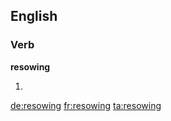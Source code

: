 ==English==

===Verb===
'''resowing'''

# {{third-person singular of|[[resow]]}}

[[de:resowing]]
[[fr:resowing]]
[[ta:resowing]]